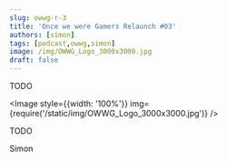```yaml
---
slug: owwg-r-3
title: 'Once we were Gamers Relaunch #03'
authors: [simon]
tags: [podcast,owwg,simon]
image: /img/OWWG_Logo_3000x3000.jpg
draft: false
---
```



TODO

<Image style={{width: '100%'}} img={require('/static/img/OWWG_Logo_3000x3000.jpg')} />

<!--truncate-->

TODO

Simon

<ReactPlayer
    width="100%"
    height="50px"
    controls
    url='https://m10z.picnotes.de/OwwG/OwwG_Relaunch_03.mp3'
/>
